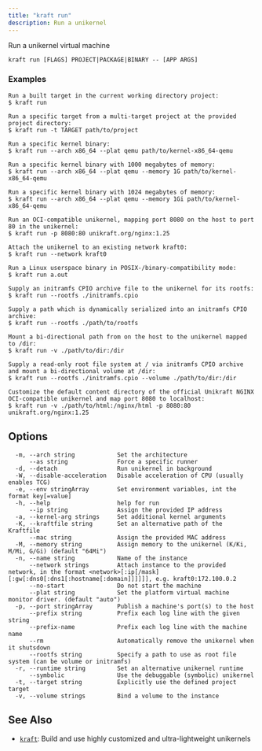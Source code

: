 ```yaml
---
title: "kraft run"
description: Run a unikernel
---
```


Run a unikernel virtual machine


```
kraft run [FLAGS] PROJECT|PACKAGE|BINARY -- [APP ARGS]
```

### Examples

```
Run a built target in the current working directory project:
$ kraft run

Run a specific target from a multi-target project at the provided project directory:
$ kraft run -t TARGET path/to/project

Run a specific kernel binary:
$ kraft run --arch x86_64 --plat qemu path/to/kernel-x86_64-qemu

Run a specific kernel binary with 1000 megabytes of memory:
$ kraft run --arch x86_64 --plat qemu --memory 1G path/to/kernel-x86_64-qemu

Run a specific kernel binary with 1024 megabytes of memory:
$ kraft run --arch x86_64 --plat qemu --memory 1Gi path/to/kernel-x86_64-qemu

Run an OCI-compatible unikernel, mapping port 8080 on the host to port 80 in the unikernel:
$ kraft run -p 8080:80 unikraft.org/nginx:1.25

Attach the unikernel to an existing network kraft0:
$ kraft run --network kraft0

Run a Linux userspace binary in POSIX-/binary-compatibility mode:
$ kraft run a.out

Supply an initramfs CPIO archive file to the unikernel for its rootfs:
$ kraft run --rootfs ./initramfs.cpio

Supply a path which is dynamically serialized into an initramfs CPIO archive:
$ kraft run --rootfs ./path/to/rootfs

Mount a bi-directional path from on the host to the unikernel mapped to /dir:
$ kraft run -v ./path/to/dir:/dir

Supply a read-only root file system at / via initramfs CPIO archive and mount a bi-directional volume at /dir:
$ kraft run --rootfs ./initramfs.cpio --volume ./path/to/dir:/dir

Customize the default content directory of the official Unikraft NGINX OCI-compatible unikernel and map port 8080 to localhost:
$ kraft run -v ./path/to/html:/nginx/html -p 8080:80 unikraft.org/nginx:1.25

```

## Options

```
  -m, --arch string            Set the architecture
      --as string              Force a specific runner
  -d, --detach                 Run unikernel in background
  -W, --disable-acceleration   Disable acceleration of CPU (usually enables TCG)
  -e, --env stringArray        Set environment variables, int the format key[=value]
  -h, --help                   help for run
      --ip string              Assign the provided IP address
  -a, --kernel-arg strings     Set additional kernel arguments
  -K, --kraftfile string       Set an alternative path of the Kraftfile
      --mac string             Assign the provided MAC address
  -M, --memory string          Assign memory to the unikernel (K/Ki, M/Mi, G/Gi) (default "64Mi")
  -n, --name string            Name of the instance
      --network strings        Attach instance to the provided network, in the format <network>[:ip[/mask][:gw[:dns0[:dns1[:hostname[:domain]]]]]], e.g. kraft0:172.100.0.2
      --no-start               Do not start the machine
      --plat string            Set the platform virtual machine monitor driver. (default "auto")
  -p, --port stringArray       Publish a machine's port(s) to the host
      --prefix string          Prefix each log line with the given string
      --prefix-name            Prefix each log line with the machine name
      --rm                     Automatically remove the unikernel when it shutsdown
      --rootfs string          Specify a path to use as root file system (can be volume or initramfs)
  -r, --runtime string         Set an alternative unikernel runtime
      --symbolic               Use the debuggable (symbolic) unikernel
  -t, --target string          Explicitly use the defined project target
  -v, --volume strings         Bind a volume to the instance
```

## See Also

* [`kraft`](/docs/cli/reference/kraft): Build and use highly customized and ultra-lightweight unikernels

